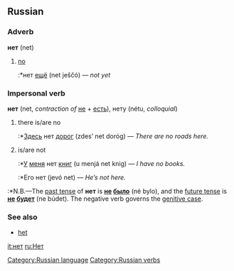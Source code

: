 ==Russian==
[[Category:Russian language]]
[[Category:Russian verbs]]
===Adverb===
'''нет''' (net)

# [[no]]
#:*нет [[еще|ещё]] (net ješčó) — ''not yet''

===Impersonal verb===
'''нет''' (net, ''contraction of'' [[не]] + [[есть]]), нету (nétu, ''colloquial'')

# there is/are no
#:*[[Здесь]] нет [[дорога|дорог]] (zdes’ net doróg) — ''There are no roads here.''
# is/are not
#:*[[У]] [[я|меня]] нет [[книга|книг]] (u menjá net knig) — ''I have no books.''
#:*Его нет (jevó net) — ''He’s not here.''

:*N.B.—The [[past tense]] of '''нет''' is '''[[не]] [[быть|было]]''' (né bylo), and the [[future tense]] is '''[[не]] [[быть|будет]]''' (ne búdet). The negative verb governs the [[genitive case]].

===See also===
*[[het]]<!-- homograph -->

[[it:нет]]
[[ru:Нет]]